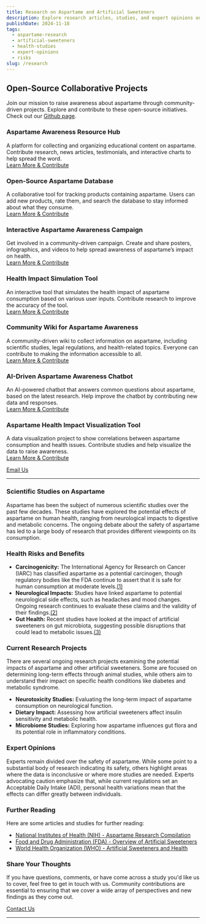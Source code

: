 ```yaml
---
title: Research on Aspartame and Artificial Sweeteners
description: Explore research articles, studies, and expert opinions on aspartame and other artificial sweeteners. Learn about potential health impacts and ongoing scientific debates.
publishDate: 2024-11-18
tags:
  - aspartame-research
  - artificial-sweeteners
  - health-studies
  - expert-opinions
  - risks
slug: /research
---
```


## Open-Source Collaborative Projects

Join our mission to raise awareness about aspartame through community-driven projects. Explore and contribute to these open-source initiatives. Check out our [Github page](https://github.com/aspartame-aware).

### Aspartame Awareness Resource Hub

A platform for collecting and organizing educational content on aspartame. Contribute research, news articles, testimonials, and interactive charts to help spread the word.  
[Learn More & Contribute](https://github.com/aspartame-aware/resource-hub)

### Open-Source Aspartame Database

A collaborative tool for tracking products containing aspartame. Users can add new products, rate them, and search the database to stay informed about what they consume.  
[Learn More & Contribute](https://github.com/aspartame-aware/aspartame-database)

### Interactive Aspartame Awareness Campaign

Get involved in a community-driven campaign. Create and share posters, infographics, and videos to help spread awareness of aspartame’s impact on health.  
[Learn More & Contribute](https://github.com/aspartame-aware/interactive-campaign)

### Health Impact Simulation Tool

An interactive tool that simulates the health impact of aspartame consumption based on various user inputs. Contribute research to improve the accuracy of the tool.  
[Learn More & Contribute](https://github.com/aspartame-aware/health-simulation)

### Community Wiki for Aspartame Awareness

A community-driven wiki to collect information on aspartame, including scientific studies, legal regulations, and health-related topics. Everyone can contribute to making the information accessible to all.  
[Learn More & Contribute](https://github.com/aspartame-aware/community-wiki)

### AI-Driven Aspartame Awareness Chatbot

An AI-powered chatbot that answers common questions about aspartame, based on the latest research. Help improve the chatbot by contributing new data and responses.  
[Learn More & Contribute](https://github.com/aspartame-aware/sparty-bot)

### Aspartame Health Impact Visualization Tool

A data visualization project to show correlations between aspartame consumption and health issues. Contribute studies and help visualize the data to raise awareness.  
[Learn More & Contribute](https://github.com/aspartame-aware/impact-visualization)

[Email Us](mailto:research@aspartameawareness.org)

* * *

### Scientific Studies on Aspartame

Aspartame has been the subject of numerous scientific studies over the past few decades. These studies have explored the potential effects of aspartame on human health, ranging from neurological impacts to digestive and metabolic concerns. The ongoing debate about the safety of aspartame has led to a large body of research that provides different viewpoints on its consumption.

### Health Risks and Benefits

*   **Carcinogenicity:** The International Agency for Research on Cancer (IARC) has classified aspartame as a potential carcinogen, though regulatory bodies like the FDA continue to assert that it is safe for human consumption at moderate levels.[(1)](#)
*   **Neurological Impacts:** Studies have linked aspartame to potential neurological side effects, such as headaches and mood changes. Ongoing research continues to evaluate these claims and the validity of their findings.[(2)](#)
*   **Gut Health:** Recent studies have looked at the impact of artificial sweeteners on gut microbiota, suggesting possible disruptions that could lead to metabolic issues.[(3)](#)

### Current Research Projects

There are several ongoing research projects examining the potential impacts of aspartame and other artificial sweeteners. Some are focused on determining long-term effects through animal studies, while others aim to understand their impact on specific health conditions like diabetes and metabolic syndrome.

*   **Neurotoxicity Studies:** Evaluating the long-term impact of aspartame consumption on neurological function.
*   **Dietary Impact:** Assessing how artificial sweeteners affect insulin sensitivity and metabolic health.
*   **Microbiome Studies:** Exploring how aspartame influences gut flora and its potential role in inflammatory conditions.

### Expert Opinions

Experts remain divided over the safety of aspartame. While some point to a substantial body of research indicating its safety, others highlight areas where the data is inconclusive or where more studies are needed. Experts advocating caution emphasize that, while current regulations set an Acceptable Daily Intake (ADI), personal health variations mean that the effects can differ greatly between individuals.

### Further Reading

Here are some articles and studies for further reading:

*   [National Institutes of Health (NIH) - Aspartame Research Compilation](https://www.nih.gov)
*   [Food and Drug Administration (FDA) - Overview of Artificial Sweeteners](https://www.fda.gov)
*   [World Health Organization (WHO) - Artificial Sweeteners and Health](https://www.who.int)

### Share Your Thoughts

If you have questions, comments, or have come across a study you'd like us to cover, feel free to get in touch with us. Community contributions are essential to ensuring that we cover a wide array of perspectives and new findings as they come out.

[Contact Us](#)

* * *
